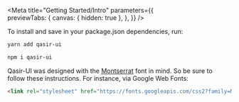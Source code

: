 
<Meta title="Getting Started/Intro" 
  parameters={{  
    previewTabs: {
      canvas: { hidden: true },
    },
  }} 
/>

<Title>Quick Start</Title>
<Subtitle>To install and save in your package.json dependencies, run:</Subtitle>

<TabsState initial="yarn">
  <div id="yarn" title="Yarn"><div>

```sh
yarn add qasir-ui
```

  </div></div>
  <div id="npm" title="NPM"><div>

```sh
npm i qasir-ui
```

  </div></div>
</TabsState>

<Title>Montserrat Font</Title>
<Subtitle>Qasir-UI was designed with the <a target="_blank" href="https://fonts.google.com/specimen/Montserrat">Montserrat</a> font in mind. So be sure to follow these instructions. For instance, via Google Web Fonts:</Subtitle>

```html
<link rel="stylesheet" href="https://fonts.googleapis.com/css2?family=Montserrat:wght@300;400;500;600;700&display=swap" />
```

